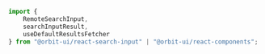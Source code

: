 ```javascript dark
import {
    RemoteSearchInput,
    searchInputResult,
    useDefaultResultsFetcher
} from "@orbit-ui/react-search-input" | "@orbit-ui/react-components";
```
